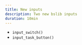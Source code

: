 ```yaml
---
title: New inputs
description: Two new bslib inputs
duration: 10min
---
```


- `input_switch()`
- `input_task_button()`